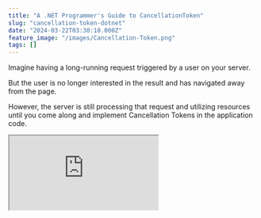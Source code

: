 ```yaml
---
title: "A .NET Programmer's Guide to CancellationToken"
slug: "cancellation-token-dotnet"
date: "2024-03-22T03:30:10.000Z"
feature_image: "/images/Cancellation-Token.png"
tags: []
---
```


Imagine having a long-running request triggered by a user on your server.

But the user is no longer interested in the result and has navigated away from the page.

However, the server is still processing that request and utilizing resources until you come along and implement Cancellation Tokens in the application code.

<iframe src="https://www.youtube.com/embed/39gIPekzpjs?feature=oembed" />

In this blog post, let's learn

*   Problem with not using Cancellation Token
*   What is CancellationToken
*   Using Cancellation Token to Fix Long Running Processes
*   Using Cancellation Token in HTTP API Calls

_This article is sponsored by AWS_.

The Problem with not using Cancellation Tokens
----------------------------------------------

Below is a sample `GET` API endpoint. It simulates some long-running processes called in a loop a hundred times.

    app.MapGet("/long-running-request", async () =>
        {
            var randomId = Guid.NewGuid();
            var results = new List<string>();
    
            for (int i = 0; i < 100; i++)
            {
                await Task.Delay(1000);
                var result = $"{randomId} - Result {i}";
                Console.WriteLine(result);
                results.Add(result);
            }
    
            return Results.Ok(results);
        })
        .WithName("GetAllData")
        .WithOpenApi();

Long Running GET Api Endpoint

The work is started as soon as the API endpoint is called.

Once invoked, if the user decides to stay at the other end of the request everything works as expected.

However, if the user navigates away from the API request or explicitly cancels out of the API request, the server will continue processing the request; in this case, it loops through the task a hundred times.

It's okay for one-off scenarios; however, if you have a busy website and the number of users increases on your website, this soon starts taking up the server resources that could otherwise be used to serve other user requests.

Let's learn how to fix this and put those server resources to better use.

What is CancellationToken in .NET?
----------------------------------

.NET uses Cancellation Token for cooperative cancellation of asynchronous or long-running synchronous operations.

Cancellation tokens are particularly useful when long-running or asynchronous operations must be canceled under certain conditions, such as in UI applications where a user might decide to cancel an ongoing operation.

They allow for a cooperative approach to cancellation, where the executing code periodically checks for cancellation requests and responds accordingly.

### Using CancellationToken in .NET

The CancellationToken object in itself is created and managed using the `CancellationTokenSource`.

The below source code shows a simple usage of the `CancellationToken`.

    var source = new CancellationTokenSource();
    Console.WriteLine("Press any key to cancel the operation...");
    var longRunningTask = LongRunningOperationAsync(source.Token);
    
    Console.ReadKey();
    Console.WriteLine("Key Pressed");
    source.Cancel();
    
    await longRunningTask;
    
    async Task LongRunningOperationAsync(CancellationToken cancellationToken)
    {
        try
        {
            var i = 0;
            while (i++ < 10)
            {
                cancellationToken.ThrowIfCancellationRequested();
                // Simulate some work
                Console.WriteLine($"Working {i}");
                await Task.Delay(2000, cancellationToken);
                Console.WriteLine($"Completed {i}");
            }
        }
        catch (OperationCanceledException )
        {
            Console.WriteLine("User cancelled the operation");
        }
    }

This code demonstrates how to use a cancellation token to cancel a long-running asynchronous operation in .NET.

It creates a `CancellationTokenSource`, starts a long-running task, and waits for a key press to cancel the operation.

The `LongRunningOperationAsync` method simulates work and periodically checks if cancellation has been requested, allowing for graceful cancellation handling.

When a key is pressed, the operation is canceled, and the program responds accordingly, providing a valid response to the calling method and the user.

If the user never cancels (in this case press the key), the long running operation will run to completion.

Cancelling Long Running API Requests in .NET
--------------------------------------------

So, let's fix our long-running API request, which is still on its 88th loop, computing the work we requested.

In ASP NET APIs, when a user makes an HTTP request, the framework automatically creates a `CancellationTokenSource` and passes the token along with the [`HttpContext` as the `ReuestAborted` property](https://learn.microsoft.com/en-us/aspnet/core/fundamentals/use-http-context?view=aspnetcore-8.0#requestaborted).

The framework also injects it into the Controller functions if it has a `CancellationToken` property, as shown in the code below.

    app.MapGet("/long-running-request", async (CancellationToken cancellationToken) =>
        {
            var randomId = Guid.NewGuid();
            var results = new List<string>();
    
            for (int i = 0; i < 100; i++)
            {
                if (cancellationToken.IsCancellationRequested)
                    return Results.StatusCode(499);
                
                await Task.Delay(1000);
                var result = $"{randomId} - Result {i}";
                Console.WriteLine(result);
                results.Add(result);
            }
    
            return Results.Ok(results);
        })

The updated code now looks at the Cancellation Token `IsCancellationRequested` property to check if the request has been canceled.

It continues with the work only if the request is not cancelled, otherwise returning a different response result.

So now any time a user navigates away from the page or cancels the request, our long-running process will stop immediately after and stop processing that request completely.

Using CancellationToken For HTTP Requests
-----------------------------------------

You can also use Cancellation Tokens when making external calls to API's or databases.

Let's say we have a scenario in which the user can upload files, and we decide to store them in [Amazon S3](https://youtu.be/3sdTztvaxhg).

Amazon Simple Storage Service (S3) is an object storage service that provides a scalable and secure storage infrastructure.

[

Amazon S3 For the .NET Developer: How to Easily Get Started

Learn how to get started with Amazon S3 from a .NET Core application. We will learn how to store and retrieve data from the storage, important concepts to be aware of while using S3.

![](/images/logo-512x512.png)Rahul NathRahul Pulikkot Nath

![](/images/storage-box.jpg)

](__GHOST_URL__/blog/amazon-s3-dotnet/)

This could also be any other service like [Azure Blob Storage](https://youtu.be/TAPERUEGhvw?si=iYxpwFNDR9lU0zLM) etc.

When uploading files, if they are large, it will take more time, but we can still be in a state where a user can navigate away.

Not handling this means we will have those large files unnecessarily uploaded to our S3 storage and our server performing those additional work for no reason.

We can use CancellationTokens for the rescue even in these scenarios.

    app.MapPost("/upload-large-file", async (
            [FromForm] FileUploadRequest request, 
            CancellationToken cancellationToken) =>
        {
            try
            {
                var s3Client = new AmazonS3Client();
                await s3Client.PutObjectAsync(new PutObjectRequest()
                {
                    BucketName = "user-service-large-messages",
                    Key = $"{Guid.NewGuid()} - {request.File.FileName}",
                    InputStream = request.File.OpenReadStream()
                }, cancellationToken);
    
                return Results.NoContent();
            }
            catch (OperationCanceledException e)
            {
                return Results.StatusCode(499);
            }
        })

The `AmazonS3Client` in this scenario, which is from the S3 Nuget package takes in a CancellationToken to it's `PutObjectAsync` method.

Any time the user cancels the request, the SDK automatically throws the `OperationCanceledException` and cancels the upload request.

🔗 [Code Sample](https://github.com/rahulpnath/youtube-samples/tree/main/cancellation-token-example)